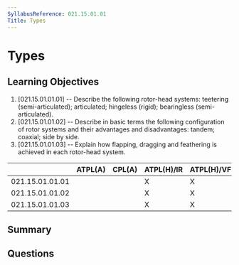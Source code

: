 ```yaml
---
SyllabusReference: 021.15.01.01
Title: Types
---
```


# Types

## Learning Objectives

1. [021.15.01.01.01] -- Describe the following rotor-head systems: teetering
   (semi-articulated); articulated; hingeless (rigid); bearingless
   (semi-articulated).
2. [021.15.01.01.02] -- Describe in basic terms the following configuration of
   rotor systems and their advantages and disadvantages: tandem; coaxial; side
   by side.
3. [021.15.01.01.03] -- Explain how flapping, dragging and feathering is
   achieved in each rotor-head system.

|                 | ATPL(A) | CPL(A) | ATPL(H)/IR | ATPL(H)/VFR | CPL(H) | IR  | CBIR(A) |
| --------------- | ------- | ------ | ---------- | ----------- | ------ | --- | ------- |
| 021.15.01.01.01 |         |        | X          | X           | X      |     |         |
| 021.15.01.01.02 |         |        | X          | X           | X      |     |         |
| 021.15.01.01.03 |         |        | X          | X           | X      |     |         |

## Summary

## Questions
